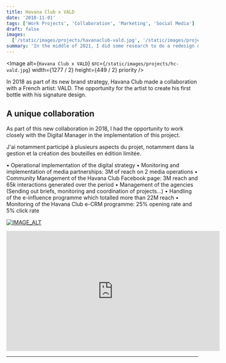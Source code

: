 ```yaml
---
title: Havana Club x VALD
date: '2018-11-01'
tags: ['Work Projects', 'Collaboration', 'Marketing', 'Social Media']
draft: false
images:
  ['/static/images/projects/havanaclub-vald.jpg', '/static/images/projects/havanaclub-vald.jpg']
summary: 'In the middle of 2021, I did some research to do a redesign of my personal website. This one was starting to get pretty old...'
---
```


<Image
  alt={`Havana Club x VALD`}
  src={`/static/images/projects/hc-vald.jpg`}
  width={1277 / 2}
  height={449 / 2}
  priority
/>

In 2018 as part of its new brand strategy, Havana Club made a collaboration with a French artist: VALD. The opportunity for the artist to create his first bottle with his signature design.

## A unique collaboration

As part of this new collaboration in 2018, I had the opportunity to work closely with the Digital Manager in the implementation of this project.

J'ai notamment participé à plusieurs aspects du projet, notamment dans la gestion et la création des bouteilles en édition limitée.

• Operational implementation of the digital strategy
• Monitoring and implementation of media partnerships: 3M of reach on 2 media operations
• Community Management of the Havana Club Facebook page: 3M reach and 65k interactions generated over the period
• Management of the agencies (Sending out briefs, monitoring and coordination of projects...)
• Handling of the e-influence programme which totalled more than 22M reach
• Monitoring of the Havana Club e-CRM programme: 25% opening rate and 5% click rate

[![IMAGE_ALT](https://img.youtube.com/vi/UmX4kyB2wfg/0.jpg)](https://www.youtube.com/watch?v=UmX4kyB2wfg)

<iframe
  width="560"
  height="315"
  src="https://www.youtube.com/embed/r8fyFWxg4GM"
  title="YouTube video player"
  frameborder="0"
  allow="accelerometer; autoplay; clipboard-write; encrypted-media; gyroscope; picture-in-picture"
  allowfullscreen
></iframe>

---

